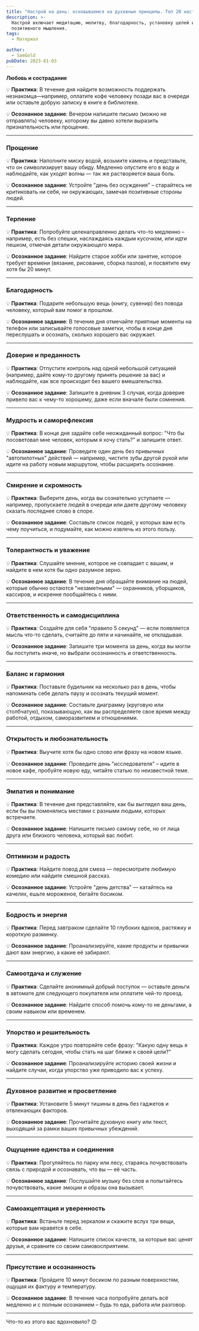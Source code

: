 ```yaml
---
title: "Настрой на день: основываемся на духовные принципы. Топ 20 настроев на день."
description: >-
  Настрой включает медитацию, молитву, благодарность, установку целей и развитие
  позитивного мышления.
tags:
  - Материал

author:
  - SamGold
pubDate: 2023-01-03
---
```


**Любовь и сострадание**

💡 **Практика**: В течение дня найдите возможность поддержать незнакомца—например, оплатите кофе человеку позади вас в очереди или оставьте добрую записку в книге в библиотеке.

💡 **Осознанное задание**: Вечером напишите письмо (можно не отправлять) человеку, которому вы давно хотели выразить признательность или прощение.

---

### **Прощение**

💡 **Практика**: Наполните миску водой, возьмите камень и представьте, что он символизирует вашу обиду. Медленно опустите его в воду и наблюдайте, как уходят волны — так же растворяется ваша боль.

💡 **Осознанное задание**: Устройте "день без осуждения" – старайтесь не критиковать ни себя, ни окружающих, замечая позитивные стороны людей.

---

### **Терпение**

💡 **Практика**: Попробуйте целенаправленно делать что-то медленно – например, есть без спешки, наслаждаясь каждым кусочком, или идти пешком, отмечая детали окружающего мира.

💡 **Осознанное задание**: Найдите старое хобби или занятие, которое требует времени (вязание, рисование, сборка пазлов), и посвятите ему хотя бы 20 минут.

---

### **Благодарность**

💡 **Практика**: Подарите небольшую вещь (книгу, сувенир) без повода человеку, который вам помог в прошлом.

💡 **Осознанное задание**: В течение дня отмечайте приятные моменты на телефон или записывайте голосовые заметки, чтобы в конце дня переслушать и осознать, сколько хорошего вас окружает.

---

### **Доверие и преданность**

💡 **Практика**: Отпустите контроль над одной небольшой ситуацией (например, дайте кому-то другому принять решение за вас) и наблюдайте, как все происходит без вашего вмешательства.

💡 **Осознанное задание**: Запишите в дневник 3 случая, когда доверие привело вас к чему-то хорошему, даже если вначале были сомнения.

---

### **Мудрость и саморефлексия**

💡 **Практика**: В конце дня задайте себе неожиданный вопрос: "Что бы посоветовал мне человек, которым я хочу стать?" и запишите ответ.

💡 **Осознанное задание**: Проведите один день без привычных "автопилотных" действий — например, чистите зубы другой рукой или идите на работу новым маршрутом, чтобы расширить осознание.

---

### **Смирение и скромность**

💡 **Практика**: Выберите день, когда вы сознательно уступаете — например, пропускаете людей в очереди или даете другому человеку сказать последнее слово в споре.

💡 **Осознанное задание**: Составьте список людей, у которых вам есть чему поучиться, и подумайте, как можно извлечь из этого пользу.

---

### **Толерантность и уважение**

💡 **Практика**: Слушайте мнение, которое не совпадает с вашим, и найдите в нем хотя бы одно разумное зерно.

💡 **Осознанное задание**: В течение дня обращайте внимание на людей, которые обычно остаются "незаметными" — охранников, уборщиков, кассиров, и искренне пообщайтесь с ними.

---

### **Ответственность и самодисциплина**

💡 **Практика**: Создайте для себя "правило 5 секунд" — если появляется мысль что-то сделать, считайте до пяти и начинайте, не откладывая.

💡 **Осознанное задание**: Запишите три момента за день, когда вы могли бы поступить иначе, но выбрали осознанность и ответственность.

---

### **Баланс и гармония**

💡 **Практика**: Поставьте будильник на несколько раз в день, чтобы напоминать себе делать паузу и осознать текущий момент.

💡 **Осознанное задание**: Составьте диаграмму (круговую или столбчатую), показывающую, как вы распределяете свое время между работой, отдыхом, саморазвитием и отношениями.

---

### **Открытость и любознательность**

💡 **Практика**: Выучите хотя бы одно слово или фразу на новом языке.

💡 **Осознанное задание**: Проведите день "исследователя" – идите в новое кафе, пробуйте новую еду, читайте статью по неизвестной теме.

---

### **Эмпатия и понимание**

💡 **Практика**: В течение дня представляйте, как бы выглядел ваш день, если бы вы поменялись местами с разными людьми, которых встречаете.

💡 **Осознанное задание**: Напишите письмо самому себе, но от лица друга или близкого человека, который вас любит.

---

### **Оптимизм и радость**

💡 **Практика**: Найдите повод для смеха — пересмотрите любимую комедию или найдите смешной рассказ.

💡 **Осознанное задание**: Устройте "день детства" — катайтесь на качелях, ешьте мороженое, бегайте босиком.

---

### **Бодрость и энергия**

💡 **Практика**: Перед завтраком сделайте 10 глубоких вдохов, растяжку и короткую разминку.

💡 **Осознанное задание**: Проанализируйте, какие продукты и привычки дают вам энергию, а какие её забирают.

---

### **Самоотдача и служение**

💡 **Практика**: Сделайте анонимный добрый поступок — оставьте деньги в автомате для следующего покупателя или оплатите чей-то проезд.

💡 **Осознанное задание**: Найдите способ помочь кому-то не деньгами, а своим навыком или временем.

---

### **Упорство и решительность**

💡 **Практика**: Каждое утро повторяйте себе фразу: "Какую одну вещь я могу сделать сегодня, чтобы стать на шаг ближе к своей цели?"

💡 **Осознанное задание**: Проанализируйте историю своей жизни и найдите случаи, когда упорство уже приводило вас к успеху.

---

### **Духовное развитие и просветление**

💡 **Практика**: Установите 5 минут тишины в день без гаджетов и отвлекающих факторов.

💡 **Осознанное задание**: Прочитайте духовную книгу или текст, выходящий за рамки ваших привычных убеждений.

---

### **Ощущение единства и соединения**

💡 **Практика**: Прогуляйтесь по парку или лесу, стараясь почувствовать связь с природой и осознавать, что вы — её часть.

💡 **Осознанное задание**: Послушайте музыку без слов и попытайтесь почувствовать, какие эмоции и образы она вызывает.

---

### **Самоакцептация и уверенность**

💡 **Практика**: Встаньте перед зеркалом и скажите вслух три вещи, которые вам нравятся в себе.

💡 **Осознанное задание**: Напишите список качеств, за которые вас ценят друзья, и сравните со своим самовосприятием.

---

### **Присутствие и осознанность**

💡 **Практика**: Пройдите 10 минут босиком по разным поверхностям, ощущая их фактуру и температуру.

💡 **Осознанное задание**: В течение часа попробуйте делать всё медленно и с полным осознанием – будь то еда, работа или разговор.

---

Что-то из этого вас вдохновило? 😊
